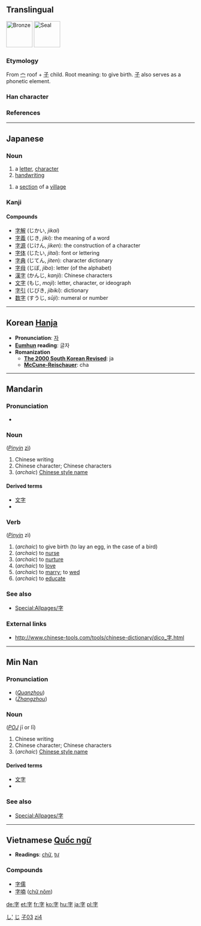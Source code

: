 {{zh-hanzi|{{zh-lookup|字}}}}
==Translingual==

[[Image:字-bronze.svg|thumb|70px|[[w:bronze script|Bronze]]]]
[[Image:字-seal.svg|thumb|70px|[[w:seal script|Seal]]]]
===Etymology===
From [[宀]] roof + [[子]] child.  Root meaning: to give birth.  [[子]] also serves as a phonetic element.

===Han character===
{{Han char|alt=|rad=子|as=03|sn=6|so=[[Image:字-bw.png|280px]]|four=3040<sub>7</sub>|canj=十弓木 (JND)|gso=|cmean=[[letter]], [[character]], [[word]]}}

===References===
{{Han ref|kx=0277.180|dkj=06942|dj=0545.070|hdz=21010.020|uh=5B57|ud=23383|bh=A672|bd=42610}}

----

==Japanese==
===Noun===
{{ja-noun|k|hira=じ|rom=ji|hidx=し'}}

# a [[letter]], [[character]]
# [[handwriting]]

{{ja-noun|k|hira=あざ|rom=aza}}
# a [[section]] of a [[village]]

===Kanji===
{{kanji|[[じ]] (''ji'')|[[あざ]] (''aza''), [[うむ]] (''umu''), [[ます]] (''masu'')|rs=子03|grade=1}}

====Compounds====
*[[字解]] (じかい, ''jikai'') 
*[[字義]] (じき, ''jiki''): the meaning of a word
*[[字源]] (じけん, ''jiken''): the construction of a character
*[[字体]] (じたい, ''jitai''): font or lettering
*[[字典]] (じてん, ''jiten''): character dictionary
*[[字母]] (じぼ, ''jibo''): letter (of the alphabet)
*[[漢字]] (かんじ, ''kanji''): Chinese characters
*[[文字]] (もじ, ''moji''): letter, character, or ideograph
*[[字引]] (じびき, ''jibiki''): dictionary
*[[数字]] (すうじ, ''sūji''): numeral or number

[[Category:Japanese language|し']]
[[Category:1000_Japanese_basic_words|じ]]

----

== Korean [[Hanja]] ==

* '''Pronunciation''': [[자]]
* '''[[Eumhun]] reading''': 글자
* '''Romanization'''
** '''[[The 2000 South Korean Revised Romanization|The 2000 South Korean Revised]]''': ja
** '''[[McCune-Reischauer]]''': cha


----
==Mandarin==
===Pronunciation===
*{{IPA|/tsɨ˥˩/}}

===Noun===
{{PAGENAME}} (''[[Pinyin]]'' [[zì]])
# Chinese writing
# Chinese character; Chinese characters
# (''archaic'') [[w:Chinese style name|Chinese style name]]

====Derived terms====
*[[文字]]
*{{zh-ts|[[漢字]]|[[汉字]]}}

===Verb===
{{PAGENAME}} (''[[Pinyin]]'' zì)
# (''archaic'') to give birth (to lay an egg, in the case of a bird)
# (''archaic'') to [[nurse]]
# (''archaic'') to [[nurture]]
# (''archaic'') to [[love]]
# (''archaic'') to [[marry]]; to [[wed]]
# (''archaic'') to [[educate]]

===See also===
*[[Special:Allpages/字]]
===External links===
*http://www.chinese-tools.com/tools/chinese-dictionary/dico_字.html

[[Category:zh-tw:Beginning Mandarin|子03{{PAGENAME}}]]
[[Category:zh-cn:Beginning Mandarin|zi4]]

----

==Min Nan==
===Pronunciation===
*(''[[w:Quanzhou|Quanzhou]]'') {{IPA|/li˧˧/}}
*(''[[w:Zhangzhou|Zhangzhou]]'') {{IPA|/ʑi˧˧/}}

===Noun===
{{PAGENAME}} (''[[POJ]]'' jī or lī)
# Chinese writing
# Chinese character; Chinese characters
# (''archaic'') [[w:Chinese style name|Chinese style name]]

====Derived terms====
*[[文字]]
*{{zh-ts|[[漢字]]|[[汉字]]}}

===See also===
*[[Special:Allpages/字]]

----

== Vietnamese [[Quốc ngữ]] ==

* '''Readings''': [[chữ]], [[tự]]

===Compounds===
*[[字儒]]
*[[字喃]] ([[chữ nôm]])

[[de:字]]
[[et:字]]
[[fr:字]]
[[ko:字]]
[[hu:字]]
[[ja:字]]
[[pl:字]]